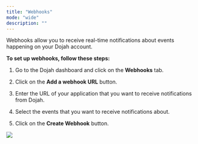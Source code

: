```yaml
---
title: "Webhooks"
mode: "wide"
description: ""
---
```



Webhooks allow you to receive real-time notifications about events happening on your Dojah account.

**To set up webhooks, follow these steps:**

1.  Go to the Dojah dashboard and click on the **Webhooks** tab.
    
2.  Click on the **Add a webhook URL** button.
    
3.  Enter the URL of your application that you want to receive notifications from Dojah.
    
4.  Select the events that you want to receive notifications about.
    
5.  Click on the **Create Webhook** button.
    


![](/images/webhook1.png)
